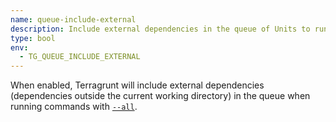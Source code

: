 ```yaml
---
name: queue-include-external
description: Include external dependencies in the queue of Units to run.
type: bool
env:
  - TG_QUEUE_INCLUDE_EXTERNAL
---
```


When enabled, Terragrunt will include external dependencies (dependencies outside the current working directory) in the queue when running commands with [`--all`](#all).
